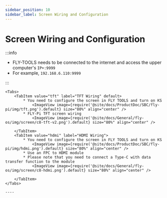 ```yaml
---
sidebar_position: 10
sidebar_label: Screen Wiring and Configuration
---
```




# Screen Wiring and Configuration

:::info

* FLY-TOOLS needs to be connected to the internet and access the upper computer's `IP+:9999`
* For example, `192.168.6.110:9999`

:::

    <Tabs>
        <TabItem value="tft" label="TFT Wiring" default>
            * You need to configure the screen in FLY TOOLS and turn on KS
                <ImageView image={require('@site/docs/ProductDoc/SBC/fly-pi/img/tft.png').default} size="80%" align="center" />
            * FLY-Pi TFT screen wiring
                <ImageView image={require('@site/docs/General/fly-os/img/screen/c8-tft-v2.png').default} size="80%" align="center" />

        </TabItem>
        <TabItem value="hdmi" label="HDMI Wiring">
            * You need to configure the screen in FLY TOOLS and turn on KS
                <ImageView image={require('@site/docs/ProductDoc/SBC/fly-pi/img/hdmi.png').default} size="80%" align="center" />               
            * Use an FPC to HDMI module
            * Please note that you need to connect a Type-C with data transfer function to the module
                <ImageView image={require('@site/docs/General/fly-os/img/screen/c8-hdmi.png').default} size="80%" align="center" />

        </TabItem>
    </Tabs>

    ----